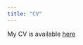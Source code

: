 ---
title: "CV"
---

<link rel="stylesheet" href="styles.css" type="text/css">


My CV is available [here](https://lsa.umich.edu/content/dam/michigan-lsa/people-update/cv/fanliang-08022019-100054-CVFanLiang.pdf)